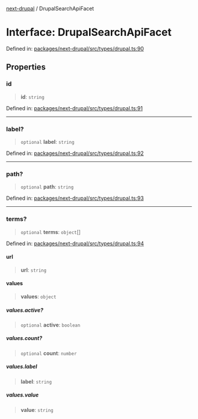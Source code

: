 [next-drupal](../globals.mdx) / DrupalSearchApiFacet

# Interface: DrupalSearchApiFacet

Defined in: [packages/next-drupal/src/types/drupal.ts:90](https://github.com/chapter-three/next-drupal/blob/99d53e7de9f279983acefda33ce5bc4643bafb3c/packages/next-drupal/src/types/drupal.ts#L90)

## Properties

### id

> **id**: `string`

Defined in: [packages/next-drupal/src/types/drupal.ts:91](https://github.com/chapter-three/next-drupal/blob/99d53e7de9f279983acefda33ce5bc4643bafb3c/packages/next-drupal/src/types/drupal.ts#L91)

---

### label?

> `optional` **label**: `string`

Defined in: [packages/next-drupal/src/types/drupal.ts:92](https://github.com/chapter-three/next-drupal/blob/99d53e7de9f279983acefda33ce5bc4643bafb3c/packages/next-drupal/src/types/drupal.ts#L92)

---

### path?

> `optional` **path**: `string`

Defined in: [packages/next-drupal/src/types/drupal.ts:93](https://github.com/chapter-three/next-drupal/blob/99d53e7de9f279983acefda33ce5bc4643bafb3c/packages/next-drupal/src/types/drupal.ts#L93)

---

### terms?

> `optional` **terms**: `object`[]

Defined in: [packages/next-drupal/src/types/drupal.ts:94](https://github.com/chapter-three/next-drupal/blob/99d53e7de9f279983acefda33ce5bc4643bafb3c/packages/next-drupal/src/types/drupal.ts#L94)

#### url

> **url**: `string`

#### values

> **values**: `object`

##### values.active?

> `optional` **active**: `boolean`

##### values.count?

> `optional` **count**: `number`

##### values.label

> **label**: `string`

##### values.value

> **value**: `string`
